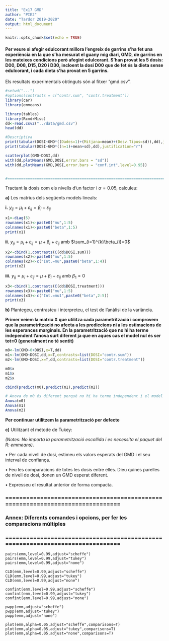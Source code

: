---
title: "Ex17 GMD"
author: "PIE2"
date: "Tardor 2019-2020"
output: html_document
---

```{r setup, include=FALSE}
knitr::opts_chunk$set(echo = TRUE)
```

#### Per veure si afegir edulcorant millora l'engreix de garrins s'ha fet una experiència en la que s'ha mesurat el guany mig diari, GMD, de garrins en les mateixes condicions però afegint edulcorant. S'han provat les 5 dosis: D00, D08, D15, D20 i D30, incloent la dosi D00 que de fet és la dieta sense edulcorant, i cada dieta s'ha provat en 5 garrins. 
Els resultats experimentals obtinguts són al fitxer “gmd.csv”.

```{r}
#setwd("...")
#options(contrasts = c("contr.sum", "contr.treatment"))
library(car)
library(emmeans)

library(tables)
library(RcmdrMisc)
dd<-read.csv2("../data/gmd.csv")
head(dd)

#Descriptiva
print(tabular(DOSI~GMD*((Dades=1)+(Mitjana=mean)+(Desv.Tipus=sd)),dd),justification="r")
print(tabular(DOSI~GMD*((n=1)+mean+sd),dd),justification="r")

scatterplot(GMD~DOSI,dd)
with(dd,plotMeans(GMD,DOSI,error.bars = "sd"))
with(dd,plotMeans(GMD,DOSI,error.bars = "conf.int",level=0.95))


#==============================================================================
```

Tractant la dosis com els nivells d'un factor i $\alpha=0.05$, calculeu:

**a)** Les matrius dels següents models lineals:

**i.** $y_{ij}=\mu_{i}+\varepsilon_{ij}=\beta_{i}+\varepsilon_{ij}$

```{r}
x1<-diag(5)
rownames(x1)<-paste0("mu",1:5)
colnames(x1)<-paste0("beta",1:5)
print(x1)

```

**ii.** $y_{ij}=\mu_{i}+\varepsilon_{ij}=\mu+\beta_{i}+\varepsilon_{ij}$ amb $\sum_{i=1}^{k}\beta_{i}=0$

```{r}
x2<-cbind(1,contrasts(C(dd$DOSI,sum)))
rownames(x2)<-paste0("mu",1:5)
colnames(x2)<-c("Int.=mu",paste0("beta",1:4))
print(x2)
```

**iii.** $y_{ij}=\mu_{i}+\varepsilon_{ij}=\mu+\beta_{i}+\varepsilon_{ij}$ amb $\beta_{1}=0$

```{r}
x3<-cbind(1,contrasts(C(dd$DOSI,treatment)))
rownames(x3)<-paste0("mu",1:5)
colnames(x3)<-c("Int.=mu1",paste0("beta",2:5))
print(x3)
```

**b)** Plantegeu, contrasteu i interpreteu, el test de l'anàlisi de la variància. 

**Primer veiem la matriu X que utilitza cada parametrització i comprovem que la parametrització no afecta a les prediccions ni a les estimacions de les esperances marginals. En la parametrització que no hi ha terme independent l'anova surt diferent ja que en aques cas el model nul és ser tot=0 (generalment no té sentit)**

```{r}
m0<-lm(GMD~0+DOSI,x=T,dd)
m1<-lm(GMD~DOSI,dd,x=T,contrasts=list(DOSI="contr.sum"))
m2<-lm(GMD~DOSI,x=T,dd,contrasts=list(DOSI="contr.treatment"))

m0$x
m1$x
m2$x

cbind(predict(m0),predict(m1),predict(m2))

# Anova de m0 és diferent perquè no hi ha terme independent i el model nul en lloc de ser constant és constant=0 
Anova(m0)
Anova(m1)
Anova(m2)


```

**Per continuar utilitzem la parametrització per defecte**


**c)** Utilitzant el mètode de Tukey:

*(Notes: No importa la parametrització escollida i es necessita el paquet del R: emmeans)*.

• Per cada nivell de dosi, estimeu els valors esperats del GMD i el seu interval de confiança.

• Feu les comparacions de totes les dosis entre elles. Dieu quines parelles de nivell de dosi, donen un GMD esperat diferent.

• Expresseu el resultat anterior de forma compacta.

### ==============================================================================
### Annex: Diferents comandes i opcions, per fer les comparacions múltiples
### ==============================================================================

```{}
pairs(emm,level=0.99,adjust="scheffe")
pairs(emm,level=0.99,adjust="tukey")
pairs(emm,level=0.99,adjust="none")

CLD(emm,level=0.99,adjust="scheffe")
CLD(emm,level=0.99,adjust="tukey")
CLD(emm,level=0.99,adjust="none")

confint(emm,level=0.99,adjust="scheffe")
confint(emm,level=0.99,adjust="tukey")
confint(emm,level=0.99,adjust="none")

pwpp(emm,adjust="scheffe")
pwpp(emm,adjust="tukey")
pwpp(emm,adjust="none")

plot(emm,alpha=0.05,adjust="scheffe",comparisons=T)
plot(emm,alpha=0.05,adjust="tukey",comparisons=T)
plot(emm,alpha=0.05,adjust="none",comparisons=T)
```

